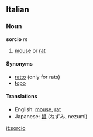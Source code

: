 ==Italian==
===Noun===
'''sorcio''' ''m''

# [[mouse]] or [[rat]]<!-- only one sense but two English translations - do not separate -->

====Synonyms====
*[[ratto]] (only for rats)
*[[topo]]

====Translations====
*English: [[mouse]], [[rat]]
*Japanese: [[鼠]] (ねずみ, nezumi)

[[it:sorcio]]